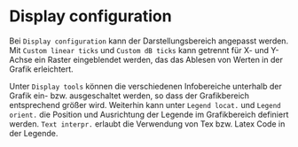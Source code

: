 # Display configuration

Bei ``Display configuration`` kann der Darstellungsbereich angepasst werden. Mit ``Custom linear ticks`` und ``Custom dB ticks`` kann getrennt für X- und Y-Achse ein Raster eingeblendet werden, das das Ablesen von Werten in der Grafik erleichtert.

Unter ``Display tools`` können die verschiedenen Infobereiche unterhalb der Grafik ein- bzw. ausgeschaltet werden, so dass der Grafikbereich entsprechend größer wird. Weiterhin kann unter ``Legend locat.`` und ``Legend orient.`` die Position und Ausrichtung der Legende im Grafikbereich definiert werden. ``Text interpr.`` erlaubt die Verwendung von Tex bzw. Latex Code in der Legende.